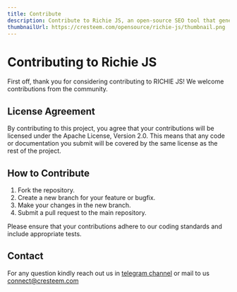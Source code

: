 ---
title: Contribute
description: Contribute to Richie JS, an open-source SEO tool that generates rich results. Learn how to get involved, fork the repository, and submit pull requests. Join our community and help improve Richie JS for a better SEO experience.
thumbnailUrl: https://cresteem.com/opensource/richie-js/thumbnail.png
---

# Contributing to Richie JS

First off, thank you for considering contributing to RICHIE JS! We welcome contributions from the community.

## License Agreement

By contributing to this project, you agree that your contributions will be licensed under the Apache License, Version 2.0. This means that any code or documentation you submit will be covered by the same license as the rest of the project.

## How to Contribute

1. Fork the repository.
2. Create a new branch for your feature or bugfix.
3. Make your changes in the new branch.
4. Submit a pull request to the main repository.

Please ensure that your contributions adhere to our coding standards and include appropriate tests.

## Contact

For any question kindly reach out us in [telegram channel](https://t.me/cresteem/1) or mail to us connect@cresteem.com
